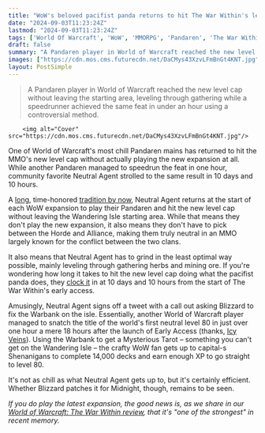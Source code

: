 ```yaml
---
title: "WoW's beloved pacifist panda returns to hit The War Within's level cap after 10 days of picking flowers, but not before a rival did so in 1 hour after clearing out the MMO's marketplace"
date: "2024-09-03T11:23:24Z"
lastmod: "2024-09-03T11:23:24Z"
tags: ['World Of Warcraft', 'WoW', 'MMORPG', 'Pandaren', 'The War Within', 'Expansion', 'Leveling', 'Speedrun']
draft: false
summary: "A Pandaren player in World of Warcraft reached the new level cap without leaving the starting area, leveling through gathering while a speedrunner achieved the same feat in under an hour using a controversial method."
images: ["https://cdn.mos.cms.futurecdn.net/DaCMys43XzvLFmBnGt4KNT.jpg"]
layout: PostSimple
---
```

> A Pandaren player in World of Warcraft reached the new level cap without leaving the starting area, leveling through gathering while a speedrunner achieved the same feat in under an hour using a controversial method.


        <img alt="Cover" src="https://cdn.mos.cms.futurecdn.net/DaCMys43XzvLFmBnGt4KNT.jpg"/>
        
One of World of Warcraft's most chill Pandaren mains has returned to hit the MMO's new level cap without actually playing the new expansion at all. While another Pandaren managed to speedrun the feat in one hour, community favorite Neutral Agent strolled to the same result in 10 days and 10 hours.

A [long](https://dotesports.com/streaming/news/the-factionless-panda-doubleagent-reaches-level-60-in-wow-shadowlands), time-honored [tradition by now](https://www.gamesradar.com/world-of-warcrafts-pacifist-panda-returns-to-hit-dragonflights-level-cap-without-actually-playing-the-expansion/), Neutral Agent returns at the start of each WoW expansion to play their Pandaren and hit the new level cap without leaving the Wandering Isle starting area. While that means they don't play the new expansion, it also means they don't have to pick between the Horde and Alliance, making them truly neutral in an MMO largely known for the conflict between the two clans.

It also means that Neutral Agent has to grind in the least optimal way possible, mainly leveling through gathering herbs and mining ore. If you're wondering how long it takes to hit the new level cap doing what the pacifist panda does, they [clock it](https://x.com/NeutralAgent/status/1830535142131048947) in at 10 days and 10 hours from the start of The War Within's early access.

Amusingly, Neutral Agent signs off a tweet with a call out asking Blizzard to fix the Warbank on the isle. Essentially, another World of Warcraft player managed to snatch the title of the world's first neutral level 80 in just over one hour a mere 18 hours after the launch of Early Access (thanks, [Icy Veins](https://www.icy-veins.com/wow/news/world-first-neutral-level-80-using-and-insane-method-gigabear-takes-the-no-faction-crown/)). Using the Warbank to get a Mysterious Tarot – something you can't get on the Wandering Isle – the crafty WoW fan gets up to capital-s Shenanigans to complete 14,000 decks and earn enough XP to go straight to level 80. 

It's not as chill as what Neutral Agent gets up to, but it's certainly efficient. Whether Blizzard patches it for Midnight, though, remains to be seen.

*If you do play the latest expansion, the good news is, as we share in our *[<em>World of Warcraft: The War Within review</em>](https://www.gamesradar.com/games/world-of-warcraft/world-of-warcraft-the-war-within-review/)*, that it's "one of the strongest" in recent memory.*
        